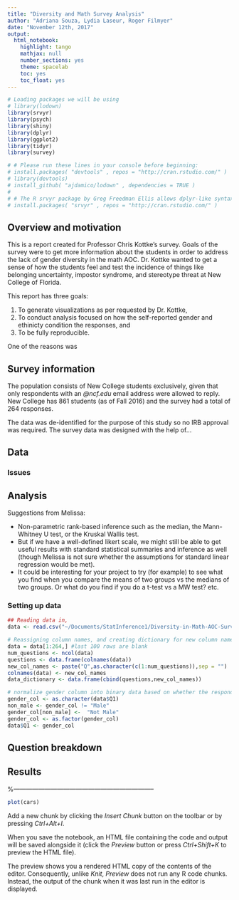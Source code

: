 ```yaml
---
title: "Diversity and Math Survey Analysis"
author: "Adriana Souza, Lydia Laseur, Roger Filmyer"
date: "November 12th, 2017"
output:
  html_notebook:
    highlight: tango
    mathjax: null
    number_sections: yes
    theme: spacelab
    toc: yes
    toc_float: yes
---
```


```r
# Loading packages we will be using
# library(lodown)
library(srvyr)
library(psych)
library(shiny)
library(dplyr)
library(ggplot2)
library(tidyr)
library(survey)

# # Please run these lines in your console before beginning:
# install.packages( "devtools" , repos = "http://cran.rstudio.com/" )
# library(devtools)
# install_github( "ajdamico/lodown" , dependencies = TRUE )
# 
# # The R srvyr package by Greg Freedman Ellis allows dplyr-like syntax for many survey package commands.
# install.packages( "srvyr" , repos = "http://cran.rstudio.com/" )
```


## Overview and motivation

This is a report created for Professor Chris Kottke's survey. Goals of the survey were to get more information about the students in order to address the lack of gender diversity in the math AOC. Dr. Kottke wanted to get a sense of how the students feel and test the incidence of things like belonging uncertainty, impostor syndrome, and stereotype threat at New College of Florida.

This report has three goals: 

(1) To generate visualizations as per requested by Dr. Kottke, 
(2) To conduct analysis focused on how the self-reported gender and ethinicty condition the responses, and 
(3) To be fully reproducible. 

One of the reasons was 

## Survey information

The population consists of New College students exclusively, given that only respondents with an *@ncf.edu* email address were allowed to reply. New College has 861 students (as of Fall 2016) and the survey had a total of 264 responses.

The data was de-identified for the purpose of this study so no IRB approval was required. The survey data was designed with the help of...


## Data

### Issues

## Analysis

Suggestions from Melissa:

+ Non-parametric rank-based inference such as the median, the Mann-Whitney U test, or the Kruskal Wallis test. 
+ But if we have a well-defined likert scale, we might still be able to get useful results with standard statistical summaries and inference as well (though Melissa is not sure whether the assumptions for standard linear regression would be met).
+  It could be interesting for your project to try (for example) to see what you find when you compare the means of two groups vs the medians of two groups. Or what do you find if you do a t-test vs a MW test? etc. 


### Setting up data

```r
## Reading data in, 
data <- read.csv("~/Documents/StatInference1/Diversity-in-Math-AOC-Survey-Analysis/survey_responses.csv")
```

```r
# Reassigning column names, and creating dictionary for new column names
data = data[1:264,] #last 100 rows are blank
num_questions <- ncol(data)
questions <- data.frame(colnames(data))
new_col_names <- paste("Q",as.character(c(1:num_questions)),sep = "")
colnames(data) <- new_col_names
data_dictionary <- data.frame(cbind(questions,new_col_names))
```


```r
# normalize gender column into binary data based on whether the responder reported their gender as "Male"
gender_col <- as.character(data$Q1)
non_male <- gender_col != "Male"
gender_col[non_male] <-  "Not Male"
gender_col <- as.factor(gender_col)
data$Q1 <- gender_col
```


## Question breakdown

## Results



%--------------------------------------------------------------------
```r
plot(cars)
```

Add a new chunk by clicking the *Insert Chunk* button on the toolbar or by pressing *Ctrl+Alt+I*.

When you save the notebook, an HTML file containing the code and output will be saved alongside it (click the *Preview* button or press *Ctrl+Shift+K* to preview the HTML file).

The preview shows you a rendered HTML copy of the contents of the editor. Consequently, unlike *Knit*, *Preview* does not run any R code chunks. Instead, the output of the chunk when it was last run in the editor is displayed.
